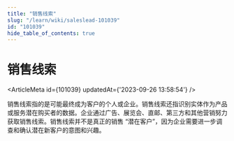 ```yaml
---
title: "销售线索"
slug: "/learn/wiki/saleslead-101039"
id: "101039"
hide_table_of_contents: true
---
```



# 销售线索

<ArticleMeta id={101039} updatedAt={'2023-09-26 13:58:54'} />
<div className='border-solid border-b border-t-0 my-4 border-[var(--ifm-color-gray-300)]' />

销售线索指的是可能最终成为客户的个人或企业。销售线索还指识别实体作为产品或服务潜在购买者的数据。企业通过广告、展览会、直邮、第三方和其他营销努力获取销售线索。销售线索并不是真正的销售 “潜在客户”，因为企业需要进一步调查和确认潜在新客户的意图和兴趣。
